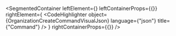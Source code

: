 
<SegmentedContainer
  leftElement={<OrganizationCreateCommandDesc />}
  leftContainerProps={{}}
  rightElement={
    <CodeHighlighter
      object={OrganizationCreateCommandVisualJson}
      language={"json"}
      title={"Command"}
    />
  }
  rightContainerProps={{}}
/>
